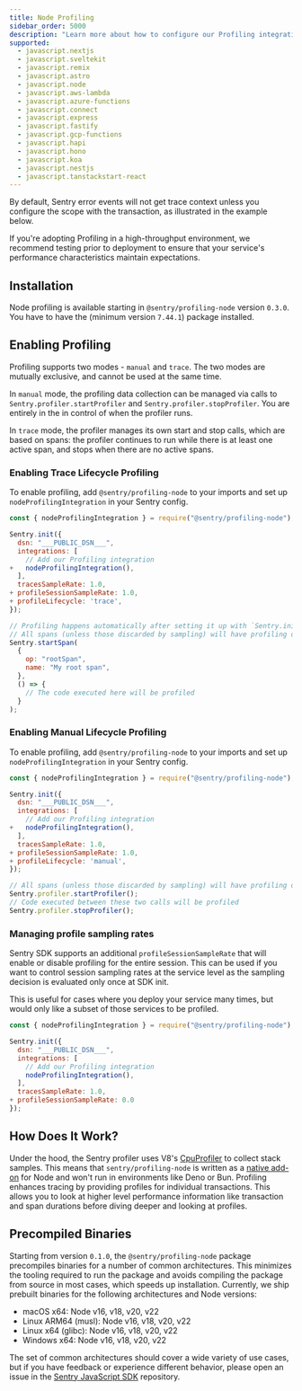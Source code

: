 ```yaml
---
title: Node Profiling
sidebar_order: 5000
description: "Learn more about how to configure our Profiling integration and start profiling your code."
supported:
  - javascript.nextjs
  - javascript.sveltekit
  - javascript.remix
  - javascript.astro
  - javascript.node
  - javascript.aws-lambda
  - javascript.azure-functions
  - javascript.connect
  - javascript.express
  - javascript.fastify
  - javascript.gcp-functions
  - javascript.hapi
  - javascript.hono
  - javascript.koa
  - javascript.nestjs
  - javascript.tanstackstart-react
---
```


By default, Sentry error events will not get trace context unless you configure the scope with the transaction, as illustrated in the example below.

<Alert>

If you're adopting Profiling in a high-throughput environment, we recommend testing prior to deployment to ensure that your service's performance characteristics maintain expectations.

</Alert>

## Installation

Node profiling is available starting in `@sentry/profiling-node` version `0.3.0`.
You have to have the <PlatformSdkPackageName fallback="@sentry/node"/> (minimum version `7.44.1`) package installed.

## Enabling Profiling

Profiling supports two modes - `manual` and `trace`. The two modes are mutually exclusive, and cannot be used at the same time.

In `manual` mode, the profiling data collection can be managed via calls to `Sentry.profiler.startProfiler` and `Sentry.profiler.stopProfiler`. You are entirely in the in control of when the profiler runs.

In `trace` mode, the profiler manages its own start and stop calls, which are based on spans: the profiler continues to run while there is at least one active span, and stops when there are no active spans.

### Enabling Trace Lifecycle Profiling

To enable profiling, add `@sentry/profiling-node` to your imports and set up `nodeProfilingIntegration` in your Sentry config.

```javascript {diff}
const { nodeProfilingIntegration } = require("@sentry/profiling-node");

Sentry.init({
  dsn: "___PUBLIC_DSN___",
  integrations: [
    // Add our Profiling integration
+   nodeProfilingIntegration(),
  ],
  tracesSampleRate: 1.0,
+ profileSessionSampleRate: 1.0,
+ profileLifecycle: 'trace',
});

// Profiling happens automatically after setting it up with `Sentry.init()`.
// All spans (unless those discarded by sampling) will have profiling data attached to them.
Sentry.startSpan(
  {
    op: "rootSpan",
    name: "My root span",
  },
  () => {
    // The code executed here will be profiled
  }
);
```

### Enabling Manual Lifecycle Profiling

To enable profiling, add `@sentry/profiling-node` to your imports and set up `nodeProfilingIntegration` in your Sentry config.

```javascript {diff}
const { nodeProfilingIntegration } = require("@sentry/profiling-node");

Sentry.init({
  dsn: "___PUBLIC_DSN___",
  integrations: [
    // Add our Profiling integration
+   nodeProfilingIntegration(),
  ],
  tracesSampleRate: 1.0,
+ profileSessionSampleRate: 1.0,
+ profileLifecycle: 'manual',
});

// All spans (unless those discarded by sampling) will have profiling data attached to them.
Sentry.profiler.startProfiler();
// Code executed between these two calls will be profiled
Sentry.profiler.stopProfiler();
```

### Managing profile sampling rates

Sentry SDK supports an additional `profileSessionSampleRate` that will enable or disable profiling for the entire session. This can be used if you want to control session sampling rates at the service level as the sampling decision is evaluated only once at SDK init.

This is useful for cases where you deploy your service many times, but would only like a subset of those services to be profiled.

```javascript {diff}
const { nodeProfilingIntegration } = require("@sentry/profiling-node");

Sentry.init({
  dsn: "___PUBLIC_DSN___",
  integrations: [
    // Add our Profiling integration
    nodeProfilingIntegration(),
  ],
  tracesSampleRate: 1.0,
+ profileSessionSampleRate: 0.0
});
```

## How Does It Work?

Under the hood, the Sentry profiler uses V8's [CpuProfiler](https://v8docs.nodesource.com/node-18.2/d2/d34/classv8_1_1_cpu_profiler.html) to collect stack samples. This means that `sentry/profiling-node` is written as a [native add-on](https://nodejs.org/docs/latest-v18.x/api/addons.html) for Node and won't run in environments like Deno or Bun. Profiling enhances tracing by providing profiles for individual transactions. This allows you to look at higher level performance information like transaction and span durations before diving deeper and looking at profiles.

<Include name="profiling-node-runtime-flags.mdx" />

## Precompiled Binaries

Starting from version `0.1.0`, the `@sentry/profiling-node` package precompiles binaries for a number of common architectures. This minimizes the tooling required to run the package and avoids compiling the package from source in most cases, which speeds up installation. Currently, we ship prebuilt binaries for the following architectures and Node versions:

- macOS x64: Node v16, v18, v20, v22
- Linux ARM64 (musl): Node v16, v18, v20, v22
- Linux x64 (glibc): Node v16, v18, v20, v22
- Windows x64: Node v16, v18, v20, v22

The set of common architectures should cover a wide variety of use cases, but if you have feedback or experience different behavior, please open an issue in the [Sentry JavaScript SDK](https://github.com/getsentry/sentry-javascript) repository.
```
